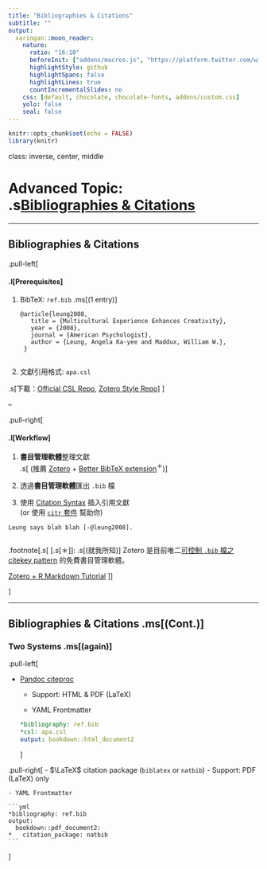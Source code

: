 ```yaml
---
title: "Bibliographies & Citations"
subtitle: ""
output:
  xaringan::moon_reader:
    nature:
      ratio: "16:10"
      beforeInit: ["addons/macros.js", "https://platform.twitter.com/widgets.js"]
      highlightStyle: github
      highlightSpans: false
      highlightLines: true
      countIncrementalSlides: no
    css: [default, chocolate, chocolate-fonts, addons/custom.css]
    yolo: false
    seal: false 
---
```


```r
knitr::opts_chunk$set(echo = FALSE)
library(knitr)
```


class: inverse, center, middle

# Advanced Topic: <br>.s[Bibliographies & Citations]

---

## Bibliographies & Citations

.pull-left[

#### .l[Prerequisites]

1. BibTeX: `ref.bib` .ms[(1 entry)]

    <pre><code class='bib hljs nix remark-code'>@article{<span class="remark-code-span-highlighted">leung2008</span>,
      title = {Multicultural Experience Enhances Creativity},
      year = {2008},
      journal = {American Psychologist},
      author = {Leung, Angela Ka-yee and Maddux, William W.},
    }
    </code></pre>

1. 文獻引用格式: `apa.csl`

  .s[下載：[Official CSL Repo](https://github.com/citation-style-language/styles), [Zotero Style Repo](https://www.zotero.org/styles)]
]


--

.pull-right[

#### .l[Workflow]

1. **書目管理軟體**整理文獻  
.s[
(推薦 [Zotero](https://www.zotero.org) + [Better BibTeX extension](https://retorque.re/zotero-better-bibtex)<sup>＊</sup>)
]

1. 透過**書目管理軟體**匯出 `.bib` 檔

1. 使用 [Citation Syntax](https://rmarkdown.rstudio.com/authoring_bibliographies_and_citations.html#citation_syntax) 插入引用文獻  
(or 使用 [`citr` 套件](https://github.com/crsh/citr) 幫助你)
    
  <pre><code class='md hljs markdown remark-code'>Leung says blah blah <span class="remark-code-span-highlighted">[-@leung2008]</span>.
  </code></pre>

.footnote[.s[
[.s[＊]]: .s[(就我所知)] Zotero 是目前唯二[可控制 `.bib` 檔之 citekey pattern](https://retorque.re/zotero-better-bibtex/citation-keys) 的免費書目管理軟體。

[Zotero + R Markdown Tutorial](https://ikashnitsky.github.io/2019/zotero)
]]

]

---

## Bibliographies & Citations .ms[(Cont.)]

### Two Systems .ms[(again)]

.pull-left[

- [Pandoc citeproc](https://github.com/jgm/pandoc-citeproc)
    - Support: HTML & PDF (LaTeX)
    
    - YAML Frontmatter
    
    ```yml
    *bibliography: ref.bib
    *csl: apa.csl
    output: bookdown::html_document2
    ```
]

.pull-right[
- $\LaTeX$ citation package (`biblatex` or `natbib`)
    - Support: PDF (LaTeX) only
    
    - YAML Frontmatter  
    
    ```yml
    *bibliography: ref.bib
    output:
      bookdown::pdf_document2:
    *   citation_package: natbib
    ```
]